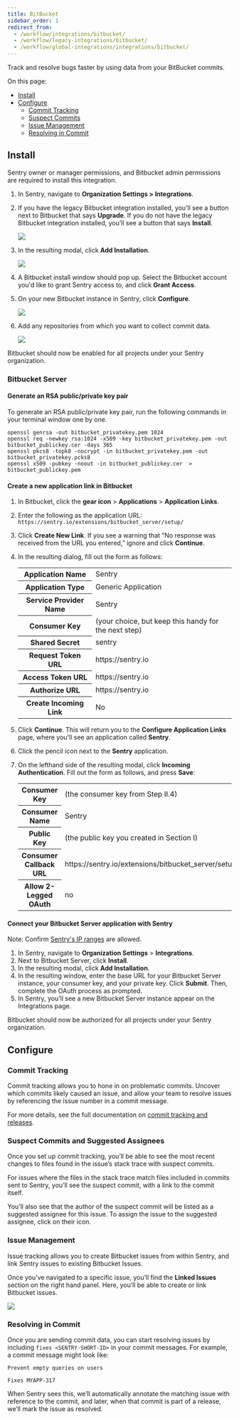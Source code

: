 ```yaml
---
title: BitBucket
sidebar_order: 1
redirect_from:
  - /workflow/integrations/bitbucket/
  - /workflow/legacy-integrations/bitbucket/
  - /workflow/global-integrations/integrations/bitbucket/
---
```


Track and resolve bugs faster by using data from your BitBucket commits. 

On this page:

- [Install](#install)
- [Configure](#configure)
    - [Commit Tracking](#commit-tracking)
    - [Suspect Commits](#suspect-commits-and-suggested-assignees)
    - [Issue Management](#issue-management)
    - [Resolving in Commit](#resolving-in-commit)

## Install

<Alert title="Note" level="info">
  Sentry owner or manager permissions, and Bitbucket admin permissions are
  required to install this integration.
</Alert>

1. In Sentry, navigate to **Organization Settings > Integrations**.
2. If you have the legacy Bitbucket integration installed, you’ll see a button next to Bitbucket that says **Upgrade**. If you do not have the legacy Bitbucket integration installed, you’ll see a button that says **Install**.

   ![](bitbucket-install.png)

3. In the resulting modal, click **Add Installation**.

   ![](bitbucket-add-installation.png)

4. A Bitbucket install window should pop up. Select the Bitbucket account you'd like to grant Sentry access to, and click **Grant Access**.
5. On your new Bitbucket instance in Sentry, click **Configure**.

   ![](bitbucket-installed.png)

6. Add any repositories from which you want to collect commit data.

   ![](bitbucket-add-repo.png)

Bitbucket should now be enabled for all projects under your Sentry organization.

### Bitbucket Server

#### Generate an RSA public/private key pair

To generate an RSA public/private key pair, run the following commands in your terminal window one by one.

```
openssl genrsa -out bitbucket_privatekey.pem 1024
openssl req -newkey rsa:1024 -x509 -key bitbucket_privatekey.pem -out bitbucket_publickey.cer -days 365
openssl pkcs8 -topk8 -nocrypt -in bitbucket_privatekey.pem -out bitbucket_privatekey.pcks8
openssl x509 -pubkey -noout -in bitbucket_publickey.cer  > bitbucket_publickey.pem
```

#### Create a new application link in Bitbucket

1. In Bitbucket, click the **gear icon** > **Applications** > **Application Links**.
2. Enter the following as the application URL:
   `https://sentry.io/extensions/bitbucket_server/setup/`
3. Click **Create New Link**. If you see a warning that “No response was received from the URL you entered,” ignore and click **Continue**.
4. In the resulting dialog, fill out the form as follows:

   <table>
     <tr>
       <th>Application Name</th>
       <td>Sentry</td>
     </tr>
     <tr>
       <th>Application Type</th>
       <td>Generic Application</td>
     </tr>
     <tr>
       <th>Service Provider Name</th>
       <td>Sentry</td>
     </tr>
     <tr>
       <th>Consumer Key</th>
       <td>(your choice, but keep this handy for the next step)</td>
     </tr>
     <tr>
       <th>Shared Secret</th>
       <td>sentry</td>
     </tr>
     <tr>
       <th>Request Token URL</th>
       <td>https://sentry.io</td>
     </tr>
     <tr>
       <th>Access Token URL</th>
       <td>https://sentry.io</td>
     </tr>
     <tr>
       <th>Authorize URL</th>
       <td>https://sentry.io</td>
     </tr>
     <tr>
       <th>Create Incoming Link</th>
       <td>No</td>
     </tr>
   </table>

5. Click **Continue**. This will return you to the **Configure Application Links** page, where you'll see an application called **Sentry**.
6. Click the pencil icon next to the **Sentry** application.
7. On the lefthand side of the resulting modal, click **Incoming Authentication**. Fill out the form as follows, and press **Save**:

   <table>
     <tr>
       <th>Consumer Key</th>
       <td>(the consumer key from Step II.4)</td>
     </tr>
     <tr>
       <th>Consumer Name</th>
       <td>Sentry</td>
     </tr>
     <tr>
       <th>Public Key</th>
       <td>(the public key you created in Section I)</td>
     </tr>
     <tr>
       <th>Consumer Callback URL</th>
       <td>https://sentry.io/extensions/bitbucket_server/setup/</td>
     </tr>
     <tr>
       <th>Allow 2-Legged OAuth</th>
       <td>no</td>
     </tr>
   </table>

#### Connect your Bitbucket Server application with Sentry

Note: Confirm [Sentry's IP ranges](/meta/ip-ranges/) are allowed.

1. In Sentry, navigate to **Organization Settings** > **Integrations**.
2. Next to Bitbucket Server, click **Install**.
3. In the resulting modal, click **Add Installation**.
4. In the resulting window, enter the base URL for your Bitbucket Server instance, your consumer key, and your private key. Click **Submit**. Then, complete the OAuth process as prompted.
5. In Sentry, you’ll see a new Bitbucket Server instance appear on the Integrations page.

Bitbucket should now be authorized for all projects under your Sentry organization.

## Configure

### Commit Tracking

Commit tracking allows you to hone in on problematic commits. Uncover which commits likely caused an issue, and allow your team to resolve issues by referencing the issue number in a commit message.

For more details, see the full documentation on [commit tracking and releases](/product/releases/#create-release).

### Suspect Commits and Suggested Assignees

Once you set up commit tracking, you’ll be able to see the most recent changes to files found in the issue’s stack trace with suspect commits.

For issues where the files in the stack trace match files included in commits sent to Sentry, you’ll see the suspect commit, with a link to the commit itself.

You’ll also see that the author of the suspect commit will be listed as a suggested assignee for this issue. To assign the issue to the suggested assignee, click on their icon.

### Issue Management

Issue tracking allows you to create Bitbucket issues from within Sentry, and link Sentry issues to existing Bitbucket Issues.

Once you’ve navigated to a specific issue, you’ll find the **Linked Issues** section on the right hand panel. Here, you’ll be able to create or link Bitbucket issues.

![](bitbucket-link-issue.png)

### Resolving in Commit

Once you are sending commit data, you can start resolving issues by including `fixes <SENTRY-SHORT-ID>` in your commit messages. For example, a commit message might look like:

```
Prevent empty queries on users

Fixes MYAPP-317
```

When Sentry sees this, we’ll automatically annotate the matching issue with reference to the commit, and later, when that commit is part of a release, we’ll mark the issue as resolved.
